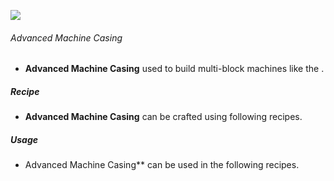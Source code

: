 ![](/mods/techreborn/advanced_machine_casing.png)


###### Advanced Machine Casing

- **Advanced Machine Casing** used to build multi-block machines like the <Mcitem id="techreborn:industrial_grinder"/>.

##### Recipe

- **Advanced Machine Casing** can be crafted using following recipes.

<Recipe recipe=" input techreborn:steel_plate techreborn:steel_plate
techreborn:steel_plate input techreborn:advanced_circuit
techreborn:advanced_machine_frame techreborn:advanced_circuit input
techreborn:steel_plate techreborn:steel_plate techreborn:steel_plate
output techreborn:advanced_machine_casing,4 "/>
<Recipe recipe=" input techreborn:steel_plate techreborn:steel_plate
techreborn:steel_plate input techreborn:advanced_circuit
techreborn:basic_machine_casing techreborn:advanced_circuit input
techreborn:steel_plate techreborn:steel_plate techreborn:steel_plate
output techreborn:advanced_machine_casing "/>

##### Usage

- Advanced Machine Casing** can be used in the following
        recipes.

<Recipe recipe=" input techreborn:chrome_plate techreborn:chrome_plate
techreborn:chrome_plate input techreborn:data_storage_core
techreborn:advanced_machine_casing techreborn:data_storage_core input
techreborn:chrome_plate techreborn:chrome_plate techreborn:chrome_plate
output techreborn:industrial_machine_casing "/>
<Recipe recipe=" input techreborn:energy_flow_chip
techreborn:superconductor techreborn:energy_flow_chip input
techreborn:nichrome_heating_coil techreborn:advanced_machine_casing
techreborn:nichrome_heating_coil input techreborn:energy_flow_chip
techreborn:iridium_neutron_reflector techreborn:energy_flow_chip output
techreborn:fusion_coil "/> <Recipe recipe=" input
techreborn:energy_flow_chip techreborn:advanced_machine_casing
techreborn:energy_flow_chip input techreborn:advanced_machine_casing
techreborn:energy_flow_chip techreborn:advanced_machine_casing input
techreborn:energy_flow_chip techreborn:advanced_machine_casing
techreborn:energy_flow_chip output techreborn:lightning_rod
"/>
